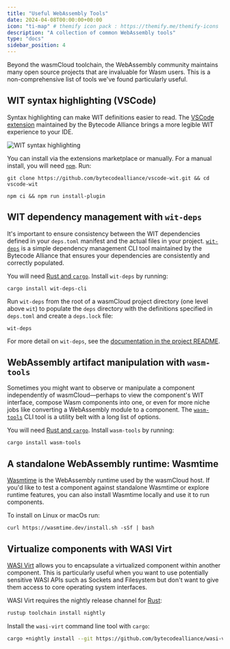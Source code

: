 ```yaml
---
title: "Useful WebAssembly Tools"
date: 2024-04-08T00:00:00+00:00
icon: "ti-map" # themify icon pack : https://themify.me/themify-icons
description: "A collection of common WebAssembly tools"
type: "docs"
sidebar_position: 4
---
```


<head>
  <meta name="robots" content="noindex">
</head>

Beyond the wasmCloud toolchain, the WebAssembly community maintains many open source projects that are invaluable for Wasm users. This is a non-comprehensive list of tools we've found particularly useful.

## WIT syntax highlighting (VSCode)

Syntax highlighting can make WIT definitions easier to read. The [VSCode extension](https://github.com/bytecodealliance/vscode-wit/) maintained by the Bytecode Alliance brings a more legible WIT experience to your IDE. 

![WIT syntax highlighting](../../images/wit-syntax.png)

You can install via the extensions marketplace or manually. For a manual install, you will need [`npm`](https://www.npmjs.com/). Run:

```shell
git clone https://github.com/bytecodealliance/vscode-wit.git && cd vscode-wit
```
```shell
npm ci && npm run install-plugin
```

## WIT dependency management with `wit-deps`

It's important to ensure consistency between the WIT dependencies defined in your `deps.toml` manifest and the actual files in your project. [`wit-deps`](https://github.com/bytecodealliance/wit-deps) is a simple dependency management CLI tool maintained by the Bytecode Alliance that ensures your dependencies are consistently and correctly populated. 

You will need [Rust and `cargo`](https://doc.rust-lang.org/cargo/getting-started/installation.html). Install `wit-deps` by running:

```shell
cargo install wit-deps-cli
```

Run `wit-deps` from the root of a wasmCloud project directory (one level above `wit`) to populate the `deps` directory with the definitions specified in `deps.toml` and create a `deps.lock` file:

```shell
wit-deps
```

For more detail on `wit-deps`, see the [documentation in the project README](https://github.com/bytecodealliance/wit-deps).

## WebAssembly artifact manipulation with `wasm-tools`

Sometimes you might want to observe or manipulate a component independently of wasmCloud&mdash;perhaps to view the component's WIT interface, compose Wasm components into one, or even for more niche jobs like converting a WebAssembly module to a component. The [`wasm-tools`](https://github.com/bytecodealliance/wasm-tools) CLI tool is a utility belt with a long list of options. 

You will need [Rust and `cargo`](https://doc.rust-lang.org/cargo/getting-started/installation.html). Install `wasm-tools` by running:

```shell
cargo install wasm-tools
```

## A standalone WebAssembly runtime: Wasmtime

[Wasmtime](https://github.com/bytecodealliance/wasmtime) is the WebAssembly runtime used by the wasmCloud host. If you'd like to test a component against standalone Wasmtime or explore runtime features, you can also install Wasmtime locally and use it to run components.

To install on Linux or macOs run:

```shell
curl https://wasmtime.dev/install.sh -sSf | bash
```

## Virtualize components with WASI Virt

[WASI Virt](https://github.com/bytecodealliance/wasi-virt) allows you to encapsulate a virtualized component within another component. This is particularly useful when you want to use potentially sensitive WASI APIs such as Sockets and Filesystem but don't want to give them access to core operating system interfaces.

WASI Virt requires the nightly release channel for [Rust](https://www.rust-lang.org/tools/install):

```bash
rustup toolchain install nightly
```

Install the `wasi-virt` command line tool with `cargo`:

```bash
cargo +nightly install --git https://github.com/bytecodealliance/wasi-virt
```